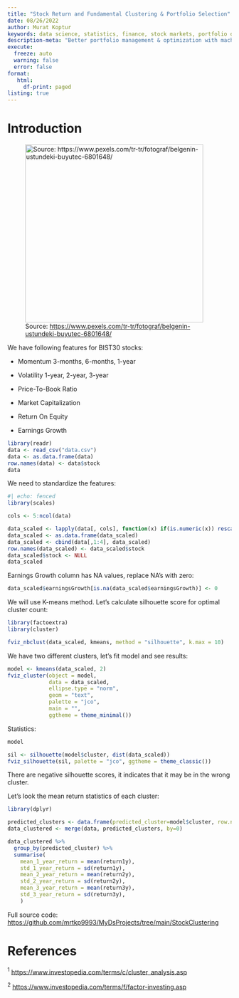 ```yaml
---
title: "Stock Return and Fundamental Clustering & Portfolio Selection"
date: 08/26/2022
author: Murat Koptur
keywords: data science, statistics, finance, stock markets, portfolio optimization, machine learning
description-meta: "Better portfolio management & optimization with machine learning / clustering"
execute:
  freeze: auto
  warning: false
  error: false
format: 
   html:
     df-print: paged
listing: true
---
```


# Introduction

![Source: <https://www.pexels.com/tr-tr/fotograf/belgenin-ustundeki-buyutec-6801648/>](images/paste-0B2C4B8E.png){width="400"}

We have following features for BIST30 stocks:

-   Momentum 3-months, 6-months, 1-year

-   Volatility 1-year, 2-year, 3-year

-   Price-To-Book Ratio

-   Market Capitalization

-   Return On Equity

-   Earnings Growth

```r
library(readr)
data <- read_csv("data.csv")
data <- as.data.frame(data)
row.names(data) <- data$stock
data
```

We need to standardize the features:

```r
#| echo: fenced
library(scales)

cols <- 5:ncol(data)

data_scaled <- lapply(data[, cols], function(x) if(is.numeric(x)) rescale(x, to=c(0,1)) else x)
data_scaled <- as.data.frame(data_scaled)
data_scaled <- cbind(data[,1:4], data_scaled)
row.names(data_scaled) <- data_scaled$stock
data_scaled$stock <- NULL
data_scaled
```

Earnings Growth column has NA values, replace NA's with zero:

```r
data_scaled$earningsGrowth[is.na(data_scaled$earningsGrowth)] <- 0
```

We will use K-means method. Let's calculate silhouette score for optimal cluster count:

```r
library(factoextra)
library(cluster)

fviz_nbclust(data_scaled, kmeans, method = "silhouette", k.max = 10)
```

We have two different clusters, let's fit model and see results:

```r
model <- kmeans(data_scaled, 2)
fviz_cluster(object = model,
             data = data_scaled,
             ellipse.type = "norm",
             geom = "text",
             palette = "jco",
             main = "",
             ggtheme = theme_minimal())
```

Statistics:

```r
model
```

```r
sil <- silhouette(model$cluster, dist(data_scaled))
fviz_silhouette(sil, palette = "jco", ggtheme = theme_classic())
```

There are negative silhouette scores, it indicates that it may be in the wrong cluster.

Let's look the mean return statistics of each cluster:

```r
library(dplyr)

predicted_clusters <- data.frame(predicted_cluster=model$cluster, row.names=names(model$cluster))
data_clustered <- merge(data, predicted_clusters, by=0)

data_clustered %>%
  group_by(predicted_cluster) %>%
  summarise(
    mean_1_year_return = mean(return1y),
    std_1_year_return = sd(return1y),
    mean_2_year_return = mean(return2y),
    std_2_year_return = sd(return2y),
    mean_3_year_return = mean(return3y),
    std_3_year_return = sd(return3y),
    )
```

Full source code: <https://github.com/mrtkp9993/MyDsProjects/tree/main/StockClustering>

# References

$^1$ <https://www.investopedia.com/terms/c/cluster_analysis.asp>

$^2$ <https://www.investopedia.com/terms/f/factor-investing.asp>
